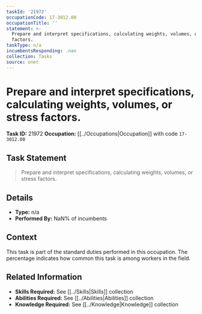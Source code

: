 ```yaml
---
taskId: '21972'
occupationCode: 17-3012.00
occupationTitle: ''
statement: >-
  Prepare and interpret specifications, calculating weights, volumes, or stress
  factors.
taskType: n/a
incumbentsResponding: .nan
collection: Tasks
source: onet
---
```

# Prepare and interpret specifications, calculating weights, volumes, or stress factors.

**Task ID:** 21972
**Occupation:** [[../Occupations|Occupation]] with code `17-3012.00`

## Task Statement

> Prepare and interpret specifications, calculating weights, volumes, or stress factors.

## Details

- **Type:** n/a
- **Performed By:** NaN% of incumbents

## Context

This task is part of the standard duties performed in this occupation. The percentage indicates how common this task is among workers in the field.

## Related Information

- **Skills Required:** See [[../Skills|Skills]] collection
- **Abilities Required:** See [[../Abilities|Abilities]] collection
- **Knowledge Required:** See [[../Knowledge|Knowledge]] collection
